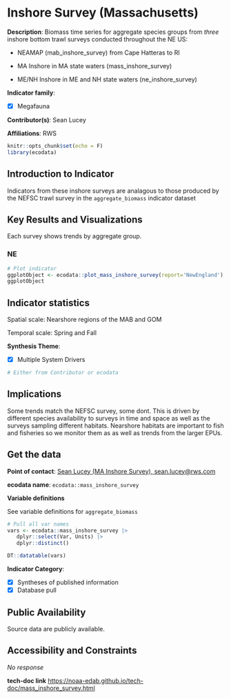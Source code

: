 # Inshore Survey (Massachusetts) {#mass_inshore_survey}

**Description**: Biomass time series for aggregate species groups from *three* inshore bottom trawl surveys conducted throughout the NE US:

- NEAMAP (mab_inshore_survey) from Cape Hatteras to RI

- MA Inshore in MA state waters (mass_inshore_survey)

- ME/NH Inshore in ME and NH state waters (ne_inshore_survey)

**Indicator family**: 

- [X] Megafauna


**Contributor(s)**: Sean Lucey

**Affiliations**: RWS

```r
knitr::opts_chunk$set(echo = F)
library(ecodata)
```
## Introduction to Indicator
Indicators from these inshore surveys are analagous to those produced by the NEFSC trawl survey in the `aggregate_biomass` indicator dataset

## Key Results and Visualizations
Each survey shows trends by aggregate group.

### NE

```r
# Plot indicator
ggplotObject <- ecodata::plot_mass_inshore_survey(report='NewEngland')
ggplotObject
```


## Indicator statistics 
Spatial scale: Nearshore regions of the MAB and GOM

Temporal scale: Spring and Fall

**Synthesis Theme**:

- [X] Multiple System Drivers


```r
# Either from Contributor or ecodata
```

## Implications
Some trends match the NEFSC survey, some dont. This is driven by different species availability to surveys in time and space as well as the surveys sampling different habitats. Nearshore habitats are important to fish and fisheries so we monitor them as as well as trends from the larger EPUs.

## Get the data

**Point of contact**: [Sean Lucey (MA Inshore Survey), sean.lucey@rws.com](mailto:Sean Lucey (MA Inshore Survey), sean.lucey@rws.com){.email}

**ecodata name**: `ecodata::mass_inshore_survey`

**Variable definitions**

See variable definitions for `aggregate_biomass`

```r
# Pull all var names
vars <- ecodata::mass_inshore_survey |>
   dplyr::select(Var, Units) |>
   dplyr::distinct()

DT::datatable(vars)
```
**Indicator Category**:

- [X] Syntheses of published information
- [X] Database pull


## Public Availability

Source data are publicly available.

## Accessibility and Constraints

_No response_

**tech-doc link**
<https://noaa-edab.github.io/tech-doc/mass_inshore_survey.html>

